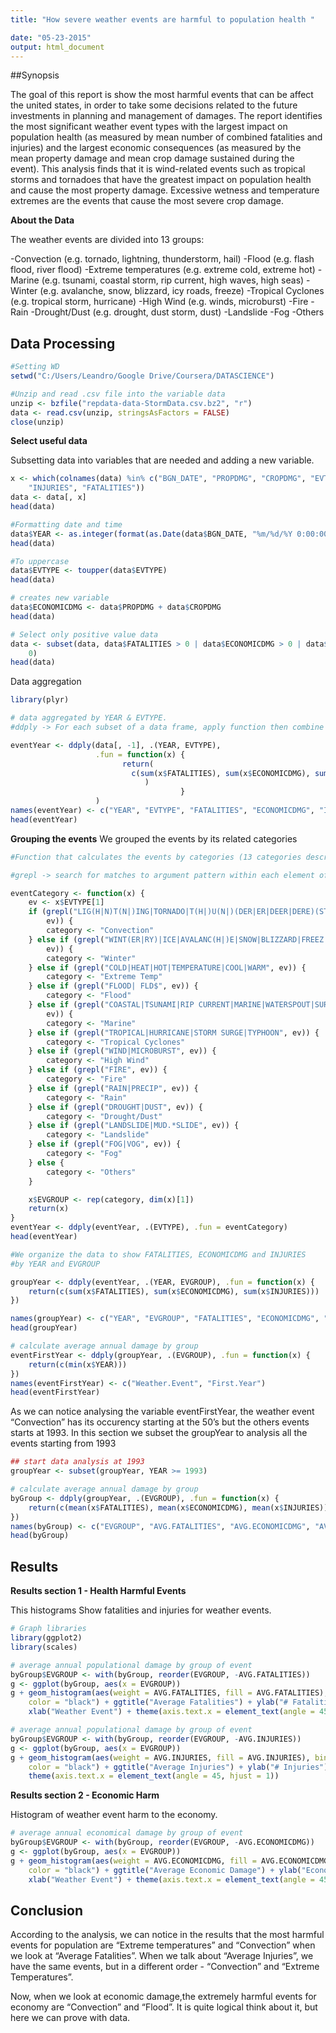 ```yaml
---
title: "How severe weather events are harmful to population health " 

date: "05-23-2015"
output: html_document
---
```


##Synopsis 

The goal of this report is show the most harmful events that can be affect the united states, in order to take some decisions related to the future investments in planning and management of damages. The report identifies the most significant weather event types with the largest impact on population health (as measured by mean number of combined fatalities and injuries) and the largest economic consequences (as measured by the mean property damage and mean crop damage sustained during the event). This analysis finds that it is wind-related events such as tropical storms and tornadoes that have the greatest impact on population health and cause the most property damage. Excessive wetness and temperature extremes are the events that cause the most severe crop damage.

**About the Data**

The weather events are divided into 13 groups:

-Convection (e.g. tornado, lightning, thunderstorm, hail)
-Flood (e.g. flash flood, river flood)
-Extreme temperatures (e.g. extreme cold, extreme hot)
-Marine (e.g. tsunami, coastal storm, rip current, high waves, high seas)
-Winter (e.g. avalanche, snow, blizzard, icy roads, freeze)
-Tropical Cyclones (e.g. tropical storm, hurricane)
-High Wind (e.g. winds, microburst)
-Fire
-Rain
-Drought/Dust (e.g. drought, dust storm, dust)
-Landslide
-Fog
-Others

## Data Processing

```r
#Setting WD
setwd("C:/Users/Leandro/Google Drive/Coursera/DATASCIENCE")

#Unzip and read .csv file into the variable data
unzip <- bzfile("repdata-data-StormData.csv.bz2", "r")
data <- read.csv(unzip, stringsAsFactors = FALSE)
close(unzip)
```

**Select useful data** 

Subsetting data into variables that are needed and adding a new variable.

```r
x <- which(colnames(data) %in% c("BGN_DATE", "PROPDMG", "CROPDMG", "EVTYPE", 
    "INJURIES", "FATALITIES"))
data <- data[, x]
head(data)

#Formatting date and time
data$YEAR <- as.integer(format(as.Date(data$BGN_DATE, "%m/%d/%Y 0:00:00"), "%Y"))
head(data)

#To uppercase
data$EVTYPE <- toupper(data$EVTYPE)
head(data)

# creates new variable
data$ECONOMICDMG <- data$PROPDMG + data$CROPDMG
head(data)

# Select only positive value data
data <- subset(data, data$FATALITIES > 0 | data$ECONOMICDMG > 0 | data$INJURIES > 
    0)
head(data)
```

Data aggregation

```r
library(plyr)

# data aggregated by YEAR & EVTYPE.
#ddply -> For each subset of a data frame, apply function then combine results into a data frame.

eventYear <- ddply(data[, -1], .(YEAR, EVTYPE),
                   .fun = function(x) {
                         return(
                           c(sum(x$FATALITIES), sum(x$ECONOMICDMG), sum(x$INJURIES))
                              )
                                      }
                   )
names(eventYear) <- c("YEAR", "EVTYPE", "FATALITIES", "ECONOMICDMG", "INJURIES")
head(eventYear)
```

**Grouping the events**
We grouped the events by its related categories

```r
#Function that calculates the events by categories (13 categories described in the synopsis)

#grepl -> search for matches to argument pattern within each element of a character vector

eventCategory <- function(x) {
    ev <- x$EVTYPE[1]
    if (grepl("LIG(H|N)T(N|)ING|TORNADO|T(H|)U(N|)(DER|ER|DEER|DERE)(STORM|STROM|TORM)|TSTM|HAIL", 
        ev)) {
        category <- "Convection"
    } else if (grepl("WINT(ER|RY)|ICE|AVALANC(H|)E|SNOW|BLIZZARD|FREEZ|ICY|FROST", 
        ev)) {
        category <- "Winter"
    } else if (grepl("COLD|HEAT|HOT|TEMPERATURE|COOL|WARM", ev)) {
        category <- "Extreme Temp"
    } else if (grepl("FLOOD| FLD$", ev)) {
        category <- "Flood"
    } else if (grepl("COASTAL|TSUNAMI|RIP CURRENT|MARINE|WATERSPOUT|SURF|SLEET|SEAS|(HIGH|RISING|HEAVY) (WAVES|SWELLS|WATER)", 
        ev)) {
        category <- "Marine"
    } else if (grepl("TROPICAL|HURRICANE|STORM SURGE|TYPHOON", ev)) {
        category <- "Tropical Cyclones"
    } else if (grepl("WIND|MICROBURST", ev)) {
        category <- "High Wind"
    } else if (grepl("FIRE", ev)) {
        category <- "Fire"
    } else if (grepl("RAIN|PRECIP", ev)) {
        category <- "Rain"
    } else if (grepl("DROUGHT|DUST", ev)) {
        category <- "Drought/Dust"
    } else if (grepl("LANDSLIDE|MUD.*SLIDE", ev)) {
        category <- "Landslide"
    } else if (grepl("FOG|VOG", ev)) {
        category <- "Fog"
    } else {
        category <- "Others"
    }

    x$EVGROUP <- rep(category, dim(x)[1])
    return(x)
}
eventYear <- ddply(eventYear, .(EVTYPE), .fun = eventCategory)
head(eventYear)

#We organize the data to show FATALITIES, ECONOMICDMG and INJURIES
#by YEAR and EVGROUP

groupYear <- ddply(eventYear, .(YEAR, EVGROUP), .fun = function(x) {
    return(c(sum(x$FATALITIES), sum(x$ECONOMICDMG), sum(x$INJURIES)))
})

names(groupYear) <- c("YEAR", "EVGROUP", "FATALITIES", "ECONOMICDMG", "INJURIES")
head(groupYear)

# calculate average annual damage by group
eventFirstYear <- ddply(groupYear, .(EVGROUP), .fun = function(x) {
    return(c(min(x$YEAR)))
})
names(eventFirstYear) <- c("Weather.Event", "First.Year")
head(eventFirstYear)
```

As we can notice analysing the variable eventFirstYear, the weather event "Convection" has its occurency starting at the 50's but the others events starts at 1993. In this section we subset the groupYear to analysis all the events starting from 1993

```r

## start data analysis at 1993
groupYear <- subset(groupYear, YEAR >= 1993)

# calculate average annual damage by group
byGroup <- ddply(groupYear, .(EVGROUP), .fun = function(x) {
    return(c(mean(x$FATALITIES), mean(x$ECONOMICDMG), mean(x$INJURIES)))
})
names(byGroup) <- c("EVGROUP", "AVG.FATALITIES", "AVG.ECONOMICDMG", "AVG.INJURIES")
head(byGroup)

```

## Results

**Results section 1 - Health Harmful Events**

This histograms Show fatalities and injuries for weather events.

```r
# Graph libraries
library(ggplot2)
library(scales)

# average annual populational damage by group of event
byGroup$EVGROUP <- with(byGroup, reorder(EVGROUP, -AVG.FATALITIES))
g <- ggplot(byGroup, aes(x = EVGROUP))
g + geom_histogram(aes(weight = AVG.FATALITIES, fill = AVG.FATALITIES), binwidth = 5, 
    color = "black") + ggtitle("Average Fatalities") + ylab("# Fatalities") + 
    xlab("Weather Event") + theme(axis.text.x = element_text(angle = 45, hjust = 1))

# average annual populational damage by group of event
byGroup$EVGROUP <- with(byGroup, reorder(EVGROUP, -AVG.INJURIES))
g <- ggplot(byGroup, aes(x = EVGROUP))
g + geom_histogram(aes(weight = AVG.INJURIES, fill = AVG.INJURIES), binwidth = 1, 
    color = "black") + ggtitle("Average Injuries") + ylab("# Injuries") + xlab("Weather Event") + 
    theme(axis.text.x = element_text(angle = 45, hjust = 1))
```


**Results section 2 - Economic Harm**
  
Histogram of weather event harm to the economy.

```r
# average annual economical damage by group of event
byGroup$EVGROUP <- with(byGroup, reorder(EVGROUP, -AVG.ECONOMICDMG))
g <- ggplot(byGroup, aes(x = EVGROUP))
g + geom_histogram(aes(weight = AVG.ECONOMICDMG, fill = AVG.ECONOMICDMG), binwidth = 1, 
    color = "black") + ggtitle("Average Economic Damage") + ylab("Economic damage") + 
    xlab("Weather Event") + theme(axis.text.x = element_text(angle = 45, hjust = 1))
```

## Conclusion 

According to the analysis, we can notice in the results that the most harmful events for population are "Extreme temperatures" and "Convection" when we look at "Average Fatalities". When we talk about "Average Injuries", we have the same events, but in a different order - "Convection" and "Extreme Temperatures".

Now, when we look at economic damage,the extremely harmful events for economy are
"Convection" and "Flood". It is quite logical think about it, but here we can prove with data.
